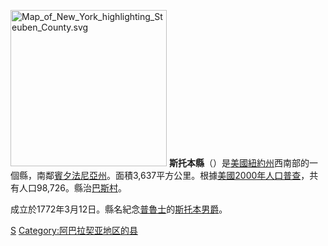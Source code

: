 {{Otheruses|斯托本縣|subject=美國紐約州的一個縣|other=同名的縣}}
{{noteTA
|G1=USState
|1=zh-hans:县;zh-hk:縣;zh-tw:郡;
}}
[[File:Map_of_New_York_highlighting_Steuben_County.svg|250px]]
'''斯托本縣'''（{{lang-en|Steuben County}}）是[[美國|美國]][[紐約州|紐約州]]西南部的一個縣，南鄰[[賓夕法尼亞州|賓夕法尼亞州]]。面積3,637平方公里。根據[[美國2000年人口普查|美國2000年人口普查]]，共有人口98,726。縣治[[巴斯村_(纽约州)|巴斯村]]。

成立於1772年3月12日。縣名紀念[[普魯士|普魯士]]的[[弗里德里奇·威廉·冯·斯图本|斯托本男爵]]。
{{New York}}
{{NewYork-stub}}

[[Category:紐約州行政區劃|S]]
[[Category:阿巴拉契亚地区的县|Category:阿巴拉契亚地区的县]]